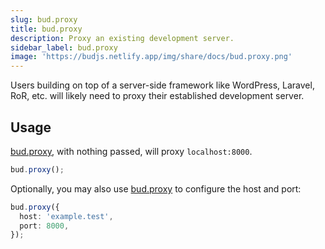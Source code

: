 ```yaml
---
slug: bud.proxy
title: bud.proxy
description: Proxy an existing development server.
sidebar_label: bud.proxy
image: 'https://budjs.netlify.app/img/share/docs/bud.proxy.png'
---
```


Users building on top of a server-side framework like WordPress, Laravel, RoR, etc. will likely need to proxy their established development server.

## Usage

[bud.proxy](/docs/bud.proxy), with nothing passed, will proxy `localhost:8000`.

```ts title='bud.config.ts'
bud.proxy();
```

Optionally, you may also use [bud.proxy](/docs/bud.proxy) to configure the host and port:

```ts title='bud.config.ts'
bud.proxy({
  host: 'example.test',
  port: 8000,
});
```
